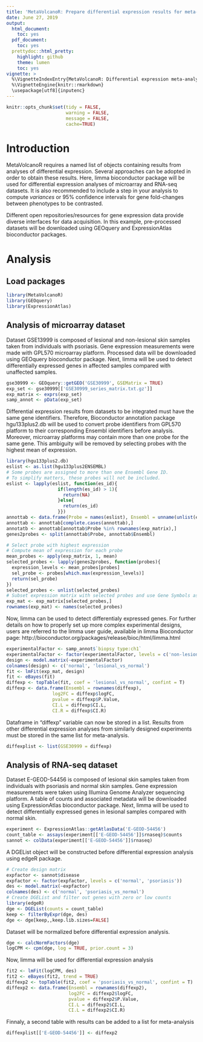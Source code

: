 ```yaml
---
title: 'MetaVolcanoR: Prepare differential expression results for meta-analysis'
date: June 27, 2019
output:
  html_document:
    toc: yes
  pdf_document:
    toc: yes
  prettydoc::html_pretty:
    highlight: github
    theme: lumen
    toc: yes
vignette: > 
  %\VignetteIndexEntry{MetaVolcanoR: Differential expression meta-analysis tool}
  %\VignetteEngine{knitr::rmarkdown}
  \usepackage[utf8]{inputenc}
---
```


```r
knitr::opts_chunk$set(tidy = FALSE,
                      warning = FALSE,
                      message = FALSE,
                      cache=TRUE)
```

# Introduction

MetaVolcanoR requires a named list of \code{data.table/data.frame} objects 
containing results from analyses of differential expression. Several approaches can be 
adopted in order to obtain these results. Here, limma bioconductor package will be used
for differential expression analyses of microarray and RNA-seq datasets. 
It is also recommended to include a step in your analysis to compute *variances* or 95% confidence 
intervals for gene fold-changes between phenotypes to be contrasted.

Different open repositories/resources for gene expression data provide diverse interfaces 
for data acquisition. In this example, pre-processed datasets will be downloaded using 
GEOquery and ExpressionAtlas bioconductor packages. 

# Analysis

## Load packages
```r
library(MetaVolcanoR)
library(GEOquery)
library(ExpressionAtlas)
```

## Analysis of microarray dataset

Dataset GSE13999 is composed of lesional and non-lesional skin samples taken from individuals 
with psoriasis. Gene expression measurements were made with GPL570 microarray platform. 
Processed data will be downloaded using GEOquery bioconductor package. Next, limma will 
be used to detect differentially expressed genes in affected samples compared with 
unaffected samples.

```r
gse30999 <- GEOquery::getGEO('GSE30999', GSEMatrix = TRUE)
exp_set <- gse30999[['GSE30999_series_matrix.txt.gz']]
exp_matrix <- exprs(exp_set)
samp_annot <- pData(exp_set)
```

Differential expression results from datasets to be integrated must have the same
gene identifiers. Therefore, Bioconductor annotation package hgu133plus2.db will be 
used to convert probe identifiers from GPL570 platform to their corresponding 
Ensembl identifiers before analysis. Moreover, microarray platforms may contain
more than one probe for the same gene. This ambiguity will be removed by selecting 
probes with the highest mean of expression.

```r
library(hgu133plus2.db)
eslist <- as.list(hgu133plus2ENSEMBL)  
# Some probes are assigned to more than one Ensembl Gene ID.
# To simplify matters, these probes will not be included.
eslist <- lapply(eslist, function(es_id){ 
                   if(length(es_id) > 1){ 
                     return(NA) 
                   }else{
                     return(es_id)
                   }})
annottab <- data.frame(Probe = names(eslist), Ensembl = unname(unlist(eslist)))
annottab <- annottab[complete.cases(annottab),]
annotatb <- annottab[annottab$Probe %in% rownames(exp_matrix),]
genes2probes <- split(annottab$Probe, annottab$Ensembl)

# Select probe with highest expression
# Compute mean of expression for each probe
mean_probes <- apply(exp_matrix, 1, mean)
selected_probes <- lapply(genes2probes, function(probes){
  expression_levels <- mean_probes[probes]                      
  sel_probe <- probes[which.max(expression_levels)]
  return(sel_probe)
})
selected_probes <- unlist(selected_probes)
# Subset expression matrix with selected probes and use Gene Symbols as identifiers
exp_mat <- exp_matrix[selected_probes,]
rownames(exp_mat) <- names(selected_probes)
```

Now, limma can be used to detect differentialy expressed genes. For further details
on how to properly set up more complex experimental designs, users are referred 
to the limma user guide, available in limma Bioconductor page:
http://bioconductor.org/packages/release/bioc/html/limma.html

```r
experimentalFactor <- samp_annot$`biopsy type:ch1`
experimentalFactor <- factor(experimentalFactor, levels = c('non-lesion (NL)', 'psoriasis lesion (LS)'))
design <- model.matrix(~experimentalFactor)
colnames(design) <- c('normal', 'lesional_vs_normal')
fit <- lmFit(exp_mat, design)
fit <- eBayes(fit)
diffexp <- topTable(fit, coef = 'lesional_vs_normal', confint = T)
diffexp <- data.frame(Ensembl = rownames(diffexp),
                 log2FC = diffexp$logFC,
                 pvalue = diffexp$P.Value,
                 CI.L = diffexp$CI.L,
                 CI.R = diffexp$CI.R)
```
Dataframe in "diffexp" variable can now be stored in a list. Results from other differential 
expression analyses from similarly designed experiments must be stored 
in the same list for meta-analysis.

```r
diffexplist <- list(GSE30999 = diffexp)
```

## Analysis of RNA-seq dataset

Dataset E-GEOD-54456 is composed of lesional skin samples taken from individuals with psoriasis 
and normal skin samples. Gene expression measurements were taken using Illumina Genome Analyzer sequencing
platform. A table of counts and associated metadata will be downloaded using ExpressionAtlas bioconductor
package. Next, limma will be used to detect differentially expressed genes in lesional samples compared 
with normal skin.

```r
experiment <- ExpressionAtlas::getAtlasData('E-GEOD-54456')
count_table <- assays(experiment[['E-GEOD-54456']]$rnaseq)$counts
sannot <- colData(experiment[['E-GEOD-54456']]$rnaseq) 
```

A DGEList object will be constructed before differential expression analysis using edgeR package.

```r
# Create design matrix
expfactor <- sannot$disease
expfactor <- factor(expfactor, levels = c('normal', 'psoriasis'))
des <- model.matrix(~expfactor)
colnames(des) <- c('normal', 'psoriasis_vs_normal')
# Create DGEList and filter out genes with zero or low counts
library(edgeR)
dge <- DGEList(counts = count_table)
keep <- filterByExpr(dge, des)
dge <- dge[keep,,keep.lib.sizes=FALSE]
```

Dataset will be normalized before differential expression analysis.

```r
dge <- calcNormFactors(dge)
logCPM <- cpm(dge, log = TRUE, prior.count = 3)
```

Now, limma will be used for differential expression analysis

```r
fit2 <- lmFit(logCPM, des)
fit2 <- eBayes(fit2, trend = TRUE)
diffexp2 <- topTable(fit2, coef = 'psoriasis_vs_normal', confint = T)
diffexp2 <- data.frame(Ensembl = rownames(diffexp2),
                       log2FC = diffexp2$logFC,
                       pvalue = diffexp2$P.Value,
                       CI.L = diffexp2$CI.L,
                       CI.L = diffexp2$CI.R)
```

Finnaly, a second table with results can be added to a list for meta-analysis

```r
diffexplist[['E-GEOD-54456']] <- diffexp2
```

